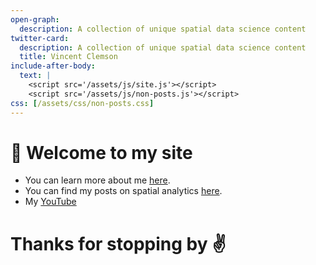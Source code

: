 ```yaml
---
open-graph:
  description: A collection of unique spatial data science content
twitter-card:
  description: A collection of unique spatial data science content
  title: Vincent Clemson
include-after-body:
  text: |
    <script src='/assets/js/site.js'></script>
    <script src='/assets/js/non-posts.js'></script>
css: [/assets/css/non-posts.css]
---
```


# 👋 Welcome to my site

- You can learn more about me [here](/about).
- You can find my posts on spatial analytics [here](/posts).
- My [YouTube](https://youtube.com/@prncevince){.external target="_blank"}

# Thanks for stopping by ✌️

